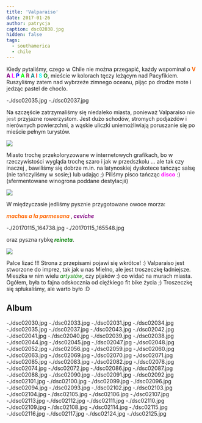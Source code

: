 ```yaml
---
title: 'Valparaiso'
date: 2017-01-26
author: patrycja
caption: dsc02038.jpg
hidden: false
tags:
  - southamerica
  - chile
---
```


Kiedy pytaliśmy, czego w Chile nie można przegapić, każdy wspominał o <strong> <span style="color: #ff6600;">V</span> <span style="color: #800080;">A</span> <span style="color: #ff00ff;">L</span> <span style="color: #0000ff;">P</span> <span style="color: #00ff00;">A</span> <span style="color: #993366;">R</span> <span style="color: #008080;">A</span> <span style="color: #ff0000;">I</span> <span style="color: #00ffff;">S</span> <span style="color: #008000;">O</span></strong>, mieście w kolorach tęczy leżącym nad Pacyfikiem. Ruszyliśmy zatem nad wybrzeże zimnego oceanu, pijąc po drodze mote i jedząc pastel de choclo.

<grid>-./dsc02035.jpg -./dsc02037.jpg</grid>

Na szczęście zatrzymaliśmy się niedaleko miasta, ponieważ Valparaiso <span style="color: #808080;"><strong>nie jest</strong></span> przyjazne rowerzystom. Jest dużo schodów, stromych podjazdów i nierównych powierzchni, a wąskie uliczki uniemożliwiają poruszanie się po mieście pełnym turystów.

![](./dsc02106.jpg)

Miasto trochę przekoloryzowane w internetowych grafikach, bo w rzeczywistości wygląda trochę szaro i jak w przedszkolu ...
ale tak czy inaczej , bawiliśmy się dobrze m.in. na latynoskiej dyskotece tańcząc salsę (nie tańczyliśmy w sosie;) lub udając ;)
Piliśmy pisco tańcząc<span style="color: #ff00ff;"><strong> disco</strong></span> :) (sfermentowane winogrona poddane destylacjii)

![](./dsc02117.jpg)

W międzyczasie jedliśmy pysznie przygotowane owoce morza:

<strong>
  <em>
    <span style="color: #ff6600;">machas a la parmesana</span>
  </em>
</strong>
,<strong>
  <span style="color: #800080;">
    <em>ceviche</em>
  </span>
</strong>

<grid>-./20170115_164738.jpg -./20170115_165548.jpg</grid>

oraz pyszna rybkę<em><span style="color: #008000;"><strong> reineta</strong></span></em>.

![](./20170115_165543.jpg)

Palce lizać !!! Strona z przepisami pojawi się wkrótce! :) Valparaiso jest stworzone do imprez, tak jak u nas Mielno, ale jest troszeczkę ładniejsze. Mieszka w nim wielu <span style="color: #008000;"><em>artystów</em></span>, czy pijaków :) co widać na murach miasta. Ogółem, była to fajna odskocznia od ciężkiego fit bike życia ;) Troszeczkę się spłukaliśmy, ale warto było :D

## Album

<grid>
  -./dsc02030.jpg -./dsc02033.jpg -./dsc02031.jpg -./dsc02034.jpg
  -./dsc02035.jpg -./dsc02037.jpg -./dsc02043.jpg -./dsc02042.jpg
  -./dsc02041.jpg -./dsc02040.jpg -./dsc02039.jpg -./dsc02038.jpg
  -./dsc02044.jpg -./dsc02045.jpg -./dsc02047.jpg -./dsc02048.jpg
</grid>

<grid columns="2">
  -./dsc02052.jpg -./dsc02056.jpg -./dsc02059.jpg -./dsc02060.jpg
  -./dsc02063.jpg -./dsc02069.jpg -./dsc02070.jpg -./dsc02071.jpg
  -./dsc02085.jpg -./dsc02083.jpg -./dsc02082.jpg -./dsc02078.jpg
</grid>

<grid>
  -./dsc02074.jpg -./dsc02072.jpg -./dsc02086.jpg -./dsc02087.jpg
  -./dsc02088.jpg -./dsc02090.jpg -./dsc02091.jpg -./dsc02092.jpg
  -./dsc02101.jpg -./dsc02100.jpg -./dsc02099.jpg -./dsc02096.jpg
  -./dsc02094.jpg -./dsc02093.jpg -./dsc02102.jpg -./dsc02103.jpg
  -./dsc02104.jpg -./dsc02105.jpg -./dsc02106.jpg -./dsc02107.jpg
  -./dsc02113.jpg -./dsc02112.jpg -./dsc02111.jpg -./dsc02110.jpg
  -./dsc02109.jpg -./dsc02108.jpg -./dsc02114.jpg -./dsc02115.jpg
  -./dsc02116.jpg -./dsc02117.jpg -./dsc02124.jpg -./dsc02125.jpg
</grid>
